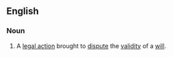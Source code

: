 ==English==
===Noun===
{{en-noun|sg=[[will]] [[contest]]}}
# {{law}} A [[legal action]] brought to [[dispute]] the [[validity]] of a [[will]].
